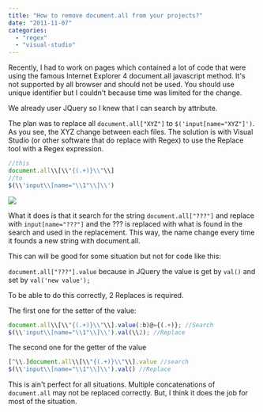 ```yaml
---
title: "How to remove document.all from your projects?"
date: "2011-11-07"
categories: 
  - "regex"
  - "visual-studio"
---
```


Recently, I had to work on pages which contained a lot of code that were using the famous Internet Explorer 4 document.all javascript method. It's not supported by all browser and should not be used. You should use unique identifier but I couldn't because time was limited for the change.

We already user JQuery so I knew that I can search by attribute.

The plan was to replace all `document.all["XYZ"]` to `$('input[name="XYZ"]')`. As you see, the XYZ change between each files. The solution is with Visual Studio (or other software that do replace with Regex) to use the Replace tool with a Regex expression.

```typescript
//this 
document.all\\[\\"{(.+)}\\"\\] 
//to
$(\\'input\\[name="\\1"\\]\\') 
``` 


![](/images/blog/regex-300x400.png)

What it does is that it search for the string `document.all["???"]` and replace with `input[name="???"]` and the ??? is replaced with what is found in the search and used in the replacement. This way, the name change every time it founds a new string with document.all.

This can will be good for some situation but not for code like this:

`document.all["???"].value` because in JQuery the value is get by `val()` and set by `val('new value');`

To be able to do this correctly, 2 Replaces is required.

The first one for the setter of the value:

```typescript
document.all\\[\\"{(.+)}\\"\\].value(:b)@={(.+)}; //Search 
$(\\'input\\[name="\\1"\\]\\').val(\\2); //Replace 
``` 

The second one for the getter of the value

```typescript
[^\\.]document.all\\[\\"{(.+)}\\"\\].value //search 
$(\\'input\\[name="\\1"\\]\\').val() //Replace 
``` 
This is ain't perfect for all situations. Multiple concatenations of `document.all` may not be replaced correctly. But, I think it does the job for most of the situation.
